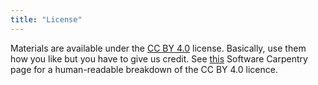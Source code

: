 ```yaml
---
title: "License"
---
```



Materials are available under the [CC BY 4.0](https://creativecommons.org/licenses/by/4.0/) license.  Basically, use them how you like but you have to give us credit.  See [this](http://software-carpentry.org/license/) Software Carpentry page for a human-readable breakdown of the CC BY 4.0 licence.
